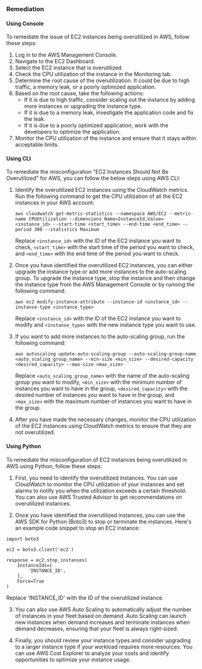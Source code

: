 ### Remediation

#### Using Console

To remediate the issue of EC2 instances being overutilized in AWS, follow these steps:

1. Log in to the AWS Management Console.
2. Navigate to the EC2 Dashboard.
3. Select the EC2 instance that is overutilized.
4. Check the CPU utilization of the instance in the Monitoring tab.
5. Determine the root cause of the overutilization. It could be due to high traffic, a memory leak, or a poorly optimized application.
6. Based on the root cause, take the following actions:
   - If it is due to high traffic, consider scaling out the instance by adding more instances or upgrading the instance type.
   - If it is due to a memory leak, investigate the application code and fix the leak.
   - If it is due to a poorly optimized application, work with the developers to optimize the application.
7. Monitor the CPU utilization of the instance and ensure that it stays within acceptable limits.

#### Using CLI

To remediate the misconfiguration "EC2 Instances Should Not Be Overutilized" for AWS, you can follow the below steps using AWS CLI:

1. Identify the overutilized EC2 instances using the CloudWatch metrics. Run the following command to get the CPU utilization of all the EC2 instances in your AWS account:

   ```
   aws cloudwatch get-metric-statistics --namespace AWS/EC2 --metric-name CPUUtilization --dimensions Name=InstanceId,Value=<instance_id> --start-time <start_time> --end-time <end_time> --period 300 --statistics Maximum
   ```

   Replace `<instance_id>` with the ID of the EC2 instance you want to check, `<start_time>` with the start time of the period you want to check, and `<end_time>` with the end time of the period you want to check.

2. Once you have identified the overutilized EC2 instances, you can either upgrade the instance type or add more instances to the auto-scaling group. To upgrade the instance type, stop the instance and then change the instance type from the AWS Management Console or by running the following command:

   ```
   aws ec2 modify-instance-attribute --instance-id <instance_id> --instance-type <instance_type>
   ```

   Replace `<instance_id>` with the ID of the EC2 instance you want to modify and `<instance_type>` with the new instance type you want to use.

3. If you want to add more instances to the auto-scaling group, run the following command:

   ```
   aws autoscaling update-auto-scaling-group --auto-scaling-group-name <auto_scaling_group_name> --min-size <min_size> --desired-capacity <desired_capacity> --max-size <max_size>
   ```

   Replace `<auto_scaling_group_name>` with the name of the auto-scaling group you want to modify, `<min_size>` with the minimum number of instances you want to have in the group, `<desired_capacity>` with the desired number of instances you want to have in the group, and `<max_size>` with the maximum number of instances you want to have in the group.

4. After you have made the necessary changes, monitor the CPU utilization of the EC2 instances using CloudWatch metrics to ensure that they are not overutilized.

#### Using Python

To remediate the misconfiguration of EC2 instances being overutilized in AWS using Python, follow these steps:

1. First, you need to identify the overutilized instances. You can use CloudWatch to monitor the CPU utilization of your instances and set alarms to notify you when the utilization exceeds a certain threshold. You can also use AWS Trusted Advisor to get recommendations on overutilized instances.

2. Once you have identified the overutilized instances, you can use the AWS SDK for Python (Boto3) to stop or terminate the instances. Here's an example code snippet to stop an EC2 instance:

```
import boto3

ec2 = boto3.client('ec2')

response = ec2.stop_instances(
    InstanceIds=[
        'INSTANCE_ID',
    ],
    Force=True
)
```

Replace 'INSTANCE_ID' with the ID of the overutilized instance.

3. You can also use AWS Auto Scaling to automatically adjust the number of instances in your fleet based on demand. Auto Scaling can launch new instances when demand increases and terminate instances when demand decreases, ensuring that your fleet is always right-sized.

4. Finally, you should review your instance types and consider upgrading to a larger instance type if your workload requires more resources. You can use AWS Cost Explorer to analyze your costs and identify opportunities to optimize your instance usage.

